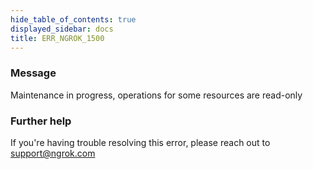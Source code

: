 ```yaml
---
hide_table_of_contents: true
displayed_sidebar: docs
title: ERR_NGROK_1500
---
```




### Message

Maintenance in progress, operations for some resources are read-only

<ErrorDetails error="err_ngrok_1500" />

### Further help

If you're having trouble resolving this error, please reach out to [support@ngrok.com](mailto:support@ngrok.com?subject=Help%20with%20ERR_NGROK_1500)
